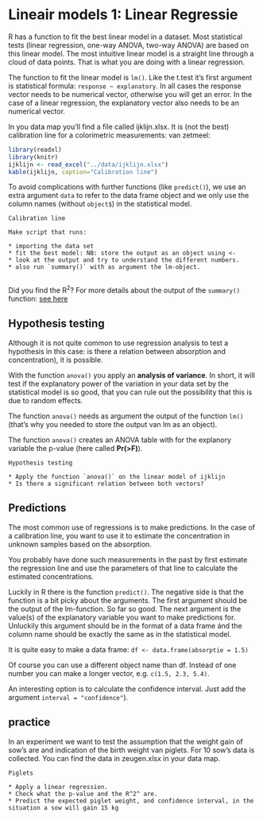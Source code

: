 # Lineair models 1: Linear Regressie

R has a function to fit the best linear model in a dataset.
Most statistical tests (linear regression, one-way ANOVA, two-way ANOVA) are based on this linear model.
The most intuitive linear model is a straight line through a cloud of data points.
That is what you are doing with a linear regression.

The function to fit the linear model is `lm()`.
Like the t.test it's first argument is statistical formula: `response ~ explanatory`.
In all cases the response vector needs to be numerical vector, otherwise you will get an error.
In the case of a linear regression, the explanatory vector also needs to be an numerical vector.

In you data map you'll find a file called ijklijn.xlsx.
It is (not the best) calibration line for a colorimetric measurements:
 van zetmeel:

```r
library(readxl)
library(knitr)
ijklijn <- read_excel("../data/ijklijn.xlsx")
kable(ijklijn, caption="Calibration line")

```
To avoid complications with further functions (like `predict()`), we use an extra argument `data` to refer to the data frame object and we only use the column names (without `object$`) in the statistical model.

```exercise
Calibration line

Make script that runs:
  
* importing the data set
* fit the best model: NB: store the output as an object using <- 
* look at the output and try to understand the different numbers.
* also run `summary()` with as argument the lm-object.
  
```

Did you find the R^2^?
For more details about the output of the `summary()` function: [see here](https://stats.stackexchange.com/questions/5135/interpretation-of-rs-lm-output){target="_blank"}



## Hypothesis testing

Although it is not quite common to use regression analysis to test a hypothesis in this case: is there a relation between absorption and concentration), it is possible.

With the function `anova()` you apply an **analysis of variance**.
In short, it will test if the explanatory power of the variation in your data set by the statistical model is so good, that you can rule out the possibility that this is due to random effects.

The function `anova()` needs as argument the output of the function `lm()` (that's why you needed to store the output van lm as an object).

The function `anova()` creates an ANOVA table with for the explanory variable the p-value (here called **Pr(>F)**).

```exercise
Hypothesis testing 

* Apply the function `anova()` on the linear model of ijklijn
* Is there a significant relation between both vectors?

```

## Predictions

The most common use of regressions is to make predictions.
In the case of a calibration line, you want to use it to estimate the concentration in unknown samples based on the absorption.

You probably have done such measurements in the past by first estimate the regression line and use the parameters of that line to calculate the estimated concentrations.

Luckily in R there is the function `predict()`.
The negative side is that the function is a bit picky about the arguments.
The first argument should be the output of the lm-function.
So far so good.
The next argument is the value(s) of the explanatory variable you want to make predictions for.
Unluckily this argument should be in the format of a data frame ánd the column name should be exactly the same as in the statistical model.

It is quite easy to make a data frame:
`df <- data.frame(absorptie = 1.5)`

Of course you can use a different object name than df.
Instead of one number you can make a longer vector, e.g. `c(1.5, 2.3, 5.4)`.

An interesting option is to calculate the confidence interval.
Just add the argument `interval = "confidence"`).



## practice

In an experiment we want to test the assumption that the weight gain of sow's are and indication of the birth weight van piglets.
For 10 sow's data is collected.
You can find the data in zeugen.xlsx in your data map.

```exercise
Piglets

* Apply a linear regression.
* Check what the p-value and the R^2^ are.
* Predict the expected piglet weight, and confidence interval, in the situation a sow will gain 15 kg

```
